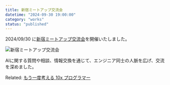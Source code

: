```yaml
---
title: 新宿ミートアップ交流会
datetime: "2024-09-30 19:00:00"
category: "works"
status: "published"
---
```


2024/09/30 に[新宿ミートアップ交流会](https://techplay.jp/event/957993)を開催いたしました。

<img src="/contents/images/005-shinjuku-meetup-v0-thumbnail.jpg" alt="新宿ミートアップ交流会" />

AIに関する質問や相談、情報交換を通じて、エンジニア同士の人脈を広げ、交流を深めました。

Related: [もう一度考える 10x プログラマー](/contents/006-rethink-10x-programmer)
